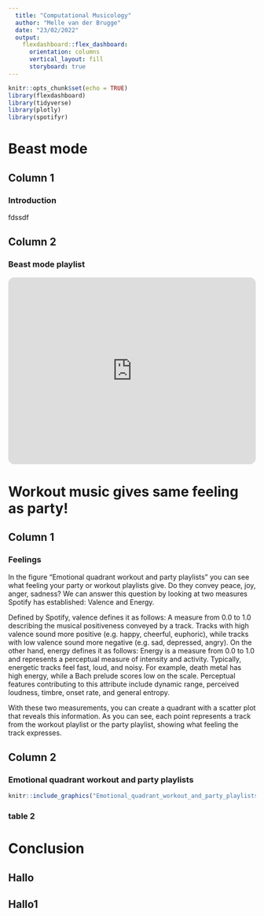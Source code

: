 ```yaml
---
  title: "Computational Musicology"
  author: "Melle van der Brugge"
  date: "23/02/2022"
  output:
    flexdashboard::flex_dashboard:
      orientation: columns
      vertical_layout: fill
      storyboard: true
---
```

  
  ```r
knitr::opts_chunk$set(echo = TRUE)
library(flexdashboard)
library(tidyverse)
library(plotly)
library(spotifyr)
```
  
# Beast mode

## Column 1 {data-width=650}
### Introduction
fdssdf

## Column 2 {data-width=350}
### Beast mode playlist
<iframe style="border-radius:12px" src="https://open.spotify.com/embed/playlist/37i9dQZF1DX76Wlfdnj7AP?utm_source=generator" width="100%" height="380" frameBorder="0" allowfullscreen="" allow="autoplay; clipboard-write; encrypted-media; fullscreen; picture-in-picture"></iframe>




# Workout music gives same feeling as party!

## Column 1 {data-width=650}
### Feelings 
In the figure "Emotional quadrant workout and party playlists" you can see what feeling your party or workout playlists give. Do they convey peace, joy, anger, sadness? We can answer this question by looking at two measures Spotify has established: Valence and Energy. 

Defined by Spotify, valence defines it as follows: A measure from 0.0 to 1.0 describing the musical positiveness conveyed by a track. Tracks with high valence sound more positive (e.g. happy, cheerful, euphoric), while tracks with low valence sound more negative (e.g. sad, depressed, angry). 
On the other hand, energy defines it as follows: Energy is a measure from 0.0 to 1.0 and represents a perceptual measure of intensity and activity. Typically, energetic tracks feel fast, loud, and noisy. For example, death metal has high energy, while a Bach prelude scores low on the scale. Perceptual features contributing to this attribute include dynamic range, perceived loudness, timbre, onset rate, and general entropy. 

With these two measurements, you can create a quadrant with a scatter plot that reveals this information. As you can see, each point represents a track from the workout playlist or the party playlist, showing what feeling the track expresses.

## Column 2 {data-width=350, .tabset}
### Emotional quadrant workout and party playlists
```r
knitr::include_graphics("Emotional_quadrant_workout_and_party_playlists.png")
```

### table 2



# Conclusion

## Hallo {data-width=500}

## Hallo1 {data-width=500}
